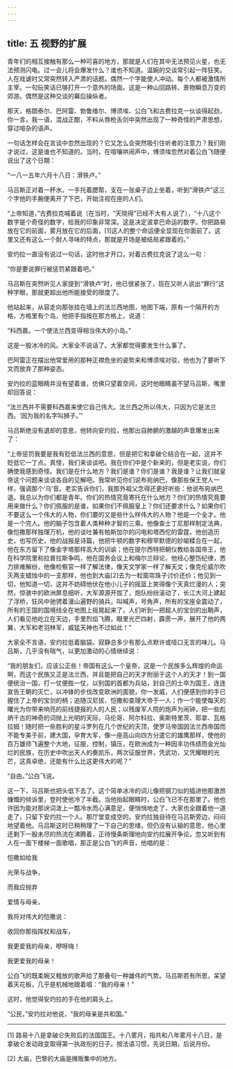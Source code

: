 ```yaml
---
---
---
```

title: 五 视野的扩展
---




青年们的相互接触有那么一种可喜的地方，那就是人们在其中无法预见火星，也无法预测闪电。过一会儿将会爆发什么？谁也不知道。温婉的交谈常引起一阵狂笑。人在戏谑时又常突然转入严肃的话题。偶然一个字能使人冲动。每个人都被激情所主宰。一句玩笑话已够打开一个意外的场面。这是一种山回路转、景物瞬息万变的郊游。偶然是这种交谈的幕后操纵者。

那天，格朗泰尔、巴阿雷、勃鲁维尔、博须埃、公白飞和古费拉克一伙谈得起劲，你一言，我一语，混战正酣，不料从唇枪舌剑中突然出现了一种奇怪的严肃思想，穿过喧杂的语声。

一句话怎样会在言谈中忽然出现的？它又怎么会突然吸引住听者的注意力？我们刚才说过，这是谁也不知道的。当时，在喧嚷哄闹声中，博须埃忽然对着公白飞随便说出了这个日期：

“一八一五年六月十八日：滑铁卢。”

马吕斯正对着一杯水，一手托着腮帮，支在一张桌子边上坐着，听到“滑铁卢”这三个字他的手腕便离开了下巴，开始注视在座的人们。

“上帝知道，”古费拉克喊着说（在当时，“天晓得”已经不大有人说了），“十八这个数字是个奇怪的数字，给我的印象非常深。这是决定波拿巴命运的数字。你把路易放在它的前面，雾月放在它的后面，[1]这人的整个命运便全显现在你面前了。这里又还有这么一个耐人寻味的特点，那就是开场是被结局紧跟着的。”

安灼拉一直没有说过一句话，这时他才开口，对着古费拉克说了这么一句：

“你是要说罪行被惩罚紧跟着吧。”

马吕斯在突然听见人家提到“滑铁卢”时，他已很紧张了，现在又听人说出“罪行”这种字眼，那就更超出他所能接受的限度了。

他站起来，从容走向那张挂在墙上的法兰西地图，地图下端，原有一个隔开的方格，方格里有个岛，他把手指按在那方格上，说道：

“科西嘉。一个使法兰西变得相当伟大的小岛。”

这是一股冰冷的风。大家全不说话了。大家都觉得要发生什么事了。

巴阿雷正在摆出他常爱用的那种正襟危坐的姿势来和博须埃对驳，他也为了要听下文而放弃了那种姿态。

安灼拉的蓝眼睛并没有望着谁，仿佛只望着空间，这时他眼睛虽不望马吕斯，嘴里却回答说：

“法兰西并不需要科西嘉来使它自己伟大。法兰西之所以伟大，只因为它是法兰西。‘因为我的名字叫狮子。’”

马吕斯绝没有退却的意思，他转向安灼拉，他那出自肺腑的激越的声音爆发出来了：

“上帝惩罚我要是我有贬低法兰西的意思，但是把它和拿破仑结合在一起，这并不贬低它一丁点。真怪，我们来谈谈吧。我在你们中是个新来的，但是老实说，你们确使我感到奇怪。我们是在什么地方？我们是谁？你们是谁？我是谁？让我们就皇帝这个问题来谈谈各自的见解吧。我常听见你们说布宛纳巴，像那些保王党人一样，强调那个‘乌’音。老实告诉你们，我那外祖父念得还更好听些：他说布宛纳巴退。我总以为你们都是青年。你们的热情究竟寄托在什么地方？你们的热情究竟要用来做什么？你们佩服的是谁，如果你们不佩服皇上？你们还要求什么？如果你们不要这么一个伟大的人物，你们要的又是些什么样伟大的人物？他是一个全才。他是一个完人。他的脑子包含着人类种种才智的三乘。他像查士丁尼那样制定法典，像恺撒那样独理万机，他的谈吐兼有帕斯加尔的闪电和塔西佗的雷霆，他创造历史，也写历史，他的战报是诗篇，他把牛顿的数字和穆罕默德的妙喻糅合在一起，他在东方留下了像金字塔那样高大的训谕；他在提尔西特把朝仪教给各国帝王，他在科学院里和拉普拉斯争鸣，他在国务会议上和梅尔兰辩论，他经心整饬纪律，悉力排难解纷，他像检察官一样了解法律，像天文学家一样了解天文；像克伦威尔吹灭两支蜡烛中的一支那样，他也到大庙[2]去为一粒窗帘珠子讨价还价；他见到一切，他知道一切，这并不妨碍他伏在他小儿子的摇篮上笑得像个天真烂漫的人；突然，惊骇中的欧洲屏息细听，大军源源开拔了，炮队纷纷滚动了，长江大河上建起了浮桥，狂风中驰骋着漫山遍野的骑兵，叫喊声，号角声，所有的宝座全震动了，所有的王国的国境线全在地图上摇晃起来了，人们听到一把超人的宝剑的出鞘声，人们看见他屹立在天边，手里烈焰飞腾，眼里光芒四射，霹雳一声，展开了他的两翼，大军和老羽林军，威猛天神也不过如此！”

大家全不言语，安灼拉低着脑袋。寂静总多少有那么点默许或哑口无言的味儿。马吕斯，几乎没有喘气，以更加激动的心情继续说：

“我的朋友们，应该公正些！帝国有这么一个皇帝，这是一个民族多么辉煌的命运啊，而这个民族又正是法兰西，并且能把自己的天才附丽于这个人的天才！到一国便统治一国，打一仗便胜一仗，以别国的首都为兵站，封自己的士卒为国王，连连宣告王朝的灭亡，以冲锋的步伐改变欧洲的面貌，你一发威，人们便感到你的手已握住了上帝的宝剑的柄；追随汉尼拔、恺撒和查理大帝于一人；作一个能使每天的曙光为你带来响亮的前线捷报的人的人民；以残废军人院的炮声为闹钟，把一些彪炳千古的神奇的词抛上光明的天际，马伦哥、阿尔科拉、奥斯特里茨、耶拿、瓦格拉姆！随时把一些胜利的星斗罗列在几个世纪的天顶，使罗马帝国因法兰西帝国而不能专美于前，建大国，孕育大军，像一座高山向四方分遣它的雄鹰那样，使他的百万雄师飞遍整个大地，征服，控制，镇压，在欧洲成为一种因丰功伟绩而金光灿烂的民族，在历史中吹出天人的奏凯乐，两次征服世界，凭武功，又凭耀眼的光芒，这真卓绝，还能有什么比这更伟大的呢？”

“自由。”公白飞说。

这一下，马吕斯也把头低下去了。这个简单冰冷的词儿像把钢刀似的插进他那激昂慷慨的倾诉里，登时使他冷了半截。当他抬起眼睛时，公白飞已不在那里了。他也许因为能对那谀词泼上一瓢冷水而心满意足，便悄悄地走了，大家也全跟着他一道走了，只留下安灼拉一个人。那厅堂变成空的。安灼拉独自待在马吕斯旁边，闷闷地望着他。马吕斯这时已稍稍理了一下自己的思绪，但仍没有认输的意思，他心里还剩下一股未尽的热流在沸腾着，正待慢条斯理地向安灼拉展开争论，忽又听到有人在一面下楼梯一面歌唱，那正是公白飞的声音，他唱的是：

恺撒如给我

光荣与战争，

而我应抛弃

爱情与母亲，

我将对伟大的恺撒说：

收回你那指挥杖和战车，

我更爱我的母亲，咿呀嗨！

我更爱我的母亲！

公白飞的既柔婉又粗放的歌声给了那叠句一种雄伟的气势。马吕斯若有所思，呆望着天花板，几乎是机械地跟着唱：“我的母亲！”

这时，他觉得安灼拉的手在他的肩头上。

“公民，”安灼拉对他说，“我的母亲是共和国。”



* * *



[1] 路易十八是拿破仑失败后的法国国王。十八雾月，指共和八年雾月十八日，是拿破仑发动政变取得第一执政衔的日子。按法语习惯，先说日期，后说月份。

[2] 大庙，巴黎的大庙是摊贩集中的地方。